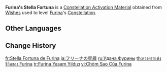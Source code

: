 {{Item Infobox
|id           = 001189
|image        = Item Stella Fortuna (5 Star).png
|type         = Constellation Activation Materials
|group        = Stella Fortuna
|quality      = 5
|description  = [[Furina]]'s Constellation Activation Material
|source1      = [[Wishes]]
}}
'''Furina's Stella Fortuna''' is a [[Constellation Activation Material]] obtained from [[Wishes]] used to level [[Furina]]'s [[Constellation]].

==Other Languages==
{{Other Languages|default_hidden=1
|en      = Furina's Stella Fortuna
|zhs     = 芙宁娜的命星
|zhs_rm  = Fúníngnà de Mìngxīng
|zht     = 芙寧娜的命星
|zht_rm  = Fúníngnà de Mìngxīng
|ja      = フリーナの星屑
|ja_rm   = Furiina no Hoshikuzu
|ko      = 푸리나<->의 운명<->의 별
|es      = Stella Fortuna de Furina
|fr      = Stella Fortuna deFurina
|ru      = Удача Фурины
|th      = ดวงดาวแห่งชีวิตของ Furina
|th_rm   = Duangdao haeng Chiwit khong Furina
|vi      = Chòm Sao Của Furina
|de      = Stella Fortuna von Furina
|id      = Furina's Stella Fortuna
|pt      = Stella Fortuna de Furina
|tr      = Furina'nın Yaşam Yıldızı
|it      = Stella Fortuna di Furina
}}

==Change History==
{{Change History|4.2}}

[[fr:Stella Fortuna de Furina]]
[[ja:フリーナの星屑]]
[[ru:Удача Фурины]]
[[th:ดวงดาวแห่งชีวิตของ Furina]]
[[tr:Furina Yaşam Yıldızı]]
[[vi:Chòm Sao Của Furina]]